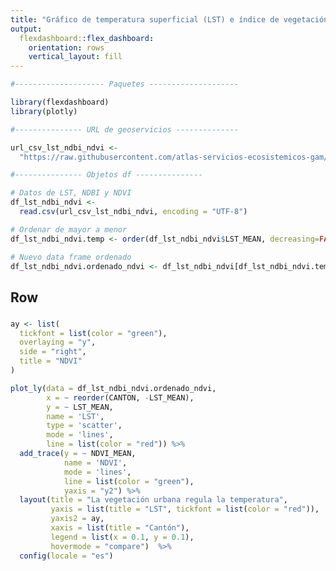 ```yaml
---
title: "Gráfico de temperatura superficial (LST) e índice de vegetación (NDVI) de la Gran Área Metropolitana"
output: 
  flexdashboard::flex_dashboard:
    orientation: rows
    vertical_layout: fill
---
```


```r
#-------------------- Paquetes --------------------

library(flexdashboard)
library(plotly)

#--------------- URL de geoservicios --------------

url_csv_lst_ndbi_ndvi <-
  "https://raw.githubusercontent.com/atlas-servicios-ecosistemicos-gam/datos-calentamiento-urbano/main/gam/stats-lst-ndbi-ndvi.csv"

#--------------- Objetos df ---------------

# Datos de LST, NDBI y NDVI
df_lst_ndbi_ndvi <- 
  read.csv(url_csv_lst_ndbi_ndvi, encoding = "UTF-8")

# Ordenar de mayor a menor
df_lst_ndbi_ndvi.temp <- order(df_lst_ndbi_ndvi$LST_MEAN, decreasing=FALSE)

# Nuevo data frame ordenado
df_lst_ndbi_ndvi.ordenado_ndvi <- df_lst_ndbi_ndvi[df_lst_ndbi_ndvi.temp,]

```

Row
-----------------------------------------------------------------------

### 

```r

ay <- list(
  tickfont = list(color = "green"),
  overlaying = "y",
  side = "right",
  title = "NDVI"
)

plot_ly(data = df_lst_ndbi_ndvi.ordenado_ndvi,
        x = ~ reorder(CANTON, -LST_MEAN),
        y = ~ LST_MEAN,
        name = 'LST',
        type = 'scatter',
        mode = 'lines',
        line = list(color = "red")) %>%
  add_trace(y = ~ NDVI_MEAN,
            name = 'NDVI',
            mode = 'lines',
            line = list(color = "green"),
            yaxis = "y2") %>%  
  layout(title = "La vegetación urbana regula la temperatura",
         yaxis = list(title = "LST", tickfont = list(color = "red")),
         yaxis2 = ay,
         xaxis = list(title = "Cantón"),
         legend = list(x = 0.1, y = 0.1),
         hovermode = "compare")  %>%
  config(locale = "es")

```